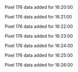Pixel 176 data added for 16:20:00

Pixel 176 data added for 16:21:00

Pixel 176 data added for 16:22:00

Pixel 176 data added for 16:23:00

Pixel 176 data added for 16:24:00

Pixel 176 data added for 16:25:00

Pixel 176 data added for 16:26:00

